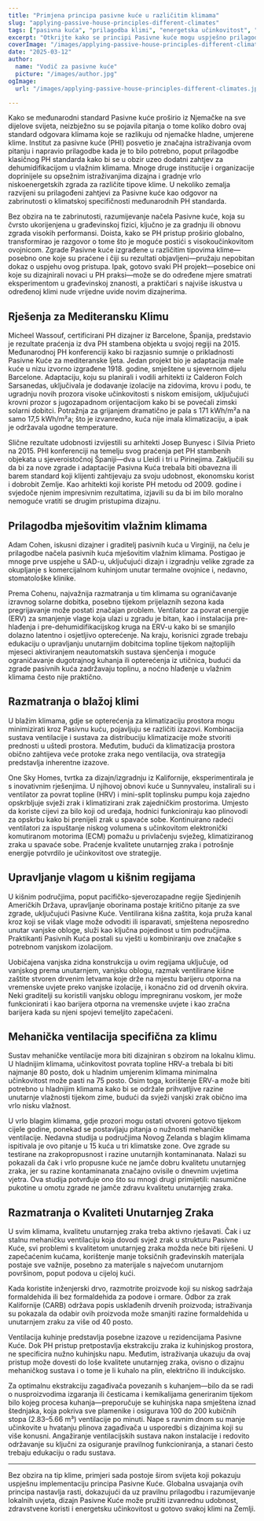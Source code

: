```yaml
---
title: "Primjena principa pasivne kuće u različitim klimama"
slug: "applying-passive-house-principles-different-climates"
tags: ["pasivna kuća", "prilagodba klimi", "energetska učinkovitost", "održivost", "globalna primjena"]
excerpt: "Otkrijte kako se principi Pasivne kuće mogu uspješno prilagoditi različitim klimama širom svijeta, s primjerima iz stvarnog života i praktičnim rješenjima za održavanje udobnosti i učinkovitosti u bilo kojem okruženju."
coverImage: "/images/applying-passive-house-principles-different-climates.jpg"
date: "2025-03-12"
author:
  name: "Vodič za pasivne kuće"
  picture: "/images/author.jpg"
ogImage:
  url: "/images/applying-passive-house-principles-different-climates.jpg"

---
```

Kako se međunarodni standard Pasivne kuće proširio iz Njemačke na sve dijelove svijeta, neizbježno su se pojavila pitanja o tome koliko dobro ovaj standard odgovara klimama koje se razlikuju od njemačke hladne, umjerene klime. Institut za pasivne kuće (PHI) posvetio je značajna istraživanja ovom pitanju i napravio prilagodbe kada je to bilo potrebno, poput prilagodbe klasičnog PH standarda kako bi se u obzir uzeo dodatni zahtjev za dehumidifikacijom u vlažnim klimama. Mnoge druge institucije i organizacije doprinijele su opsežnim istraživanjima dizajna i gradnje vrlo niskoenergetskih zgrada za različite tipove klime. U nekoliko zemalja razvijeni su prilagođeni zahtjevi za Pasivne kuće kao odgovor na zabrinutosti o klimatskoj specifičnosti međunarodnih PH standarda.

Bez obzira na te zabrinutosti, razumijevanje načela Pasivne kuće, koja su čvrsto ukorijenjena u građevinskoj fizici, ključno je za gradnju ili obnovu zgrada visokih performansi. Doista, kako se PH pristup proširio globalno, transformirao je razgovor o tome što je moguće postići s visokoučinkovitom ovojnicom. Zgrade Pasivne kuće izgrađene u različitim tipovima klime—posebno one koje su praćene i čiji su rezultati objavljeni—pružaju nepobitan dokaz o uspjehu ovog pristupa. Ipak, gotovo svaki PH projekt—posebice oni koje su dizajnirali novaci u PH praksi—može se do određene mjere smatrati eksperimentom u građevinskoj znanosti, a praktičari s najviše iskustva u određenoj klimi nude vrijedne uvide novim dizajnerima.
## Rješenja za Mediteransku Klimu

Micheel Wassouf, certificirani PH dizajner iz Barcelone, Španija, predstavio je rezultate praćenja iz dva PH stambena objekta u svojoj regiji na 2015. Međunarodnoj PH konferenciji kako bi razjasnio sumnje o prikladnosti Pasivne Kuće za mediteranske ljeta. Jedan projekt bio je adaptacija male kuće u nizu izvorno izgrađene 1918. godine, smještene u sjevernom dijelu Barcelone. Adaptaciju, koju su planirali i vodili arhitekti iz Calderon Folch Sarsanedas, uključivala je dodavanje izolacije na zidovima, krovu i podu, te ugradnju novih prozora visoke učinkovitosti s niskom emisijom, uključujući krovni prozor s jugozapadnom orijentacijom kako bi se povećali zimski solarni dobitci. Potražnja za grijanjem dramatično je pala s 171 kWh/m²a na samo 17,5 kWh/m²a; što je izvanredno, kuća nije imala klimatizaciju, a ipak je održavala ugodne temperature.

Slične rezultate udobnosti izvijestili su arhitekti Josep Bunyesc i Silvia Prieto na 2015. PHI konferenciji na temelju svog praćenja pet PH stambenih objekata u sjeveroistočnoj Španiji—dva u Lleidi i tri u Pirinejima. Zaključili su da bi za nove zgrade i adaptacije Pasivna Kuća trebala biti obavezna ili barem standard koji klijenti zahtijevaju za svoju udobnost, ekonomsku korist i dobrobit Zemlje. Kao arhitekti koji koriste PH metodu od 2009. godine i svjedoče njenim impresivnim rezultatima, izjavili su da bi im bilo moralno nemoguće vratiti se drugim pristupima dizajnu.
## Prilagodba mješovitim vlažnim klimama

Adam Cohen, iskusni dizajner i graditelj pasivnih kuća u Virginiji, na čelu je prilagodbe načela pasivnih kuća mješovitim vlažnim klimama. Postigao je mnoge prve uspjehe u SAD-u, uključujući dizajn i izgradnju velike zgrade za okupljanje s komercijalnom kuhinjom unutar termalne ovojnice i, nedavno, stomatološke klinike.

Prema Cohenu, najvažnija razmatranja u tim klimama su ograničavanje izravnog solarne dobitka, posebno tijekom prijelaznih sezona kada pregrijavanje može postati značajan problem. Ventilator za povrat energije (ERV) za smanjenje vlage koja ulazi u zgradu je bitan, kao i instalacija pre-hlađenja i pre-dehumidifikacijskog kruga na ERV-u kako bi se smanjilo dolazno latentno i osjetljivo opterećenje. Na kraju, korisnici zgrade trebaju edukaciju o upravljanju unutarnjim dobitcima topline tijekom najtoplijih mjeseci aktiviranjem neautomatskih sustava sjenčenja i moguće ograničavanje dugotrajnog kuhanja ili opterećenja iz utičnica, budući da zgrade pasivnih kuća zadržavaju toplinu, a noćno hlađenje u vlažnim klimama često nije praktično.
## Razmatranja o blažoj klimi

U blažim klimama, gdje se opterećenja za klimatizaciju prostora mogu minimizirati kroz Pasivnu kuću, pojavljuju se različiti izazovi. Kombinacija sustava ventilacije i sustava za distribuciju klimatizacije može stvoriti prednosti u uštedi prostora. Međutim, budući da klimatizacija prostora obično zahtijeva veće protoke zraka nego ventilacija, ova strategija predstavlja inherentne izazove.

One Sky Homes, tvrtka za dizajn/izgradnju iz Kalifornije, eksperimentirala je s inovativnim rješenjima. U njihovoj obnovi kuće u Sunnyvaleu, instalirali su i ventilator za povrat topline (HRV) i mini-split toplinsku pumpu koja zajedno opskrbljuje svježi zrak i klimatizirani zrak zajedničkim prostorima. Umjesto da koriste cijevi za bilo koji od uređaja, hodnici funkcioniraju kao plinovodi za opskrbu kako bi prenijeli zrak u spavaće sobe. Kontinuirano radeći ventilatori za ispuštanje niskog volumena s učinkovitom elektronički komutiranom motorima (ECM) pomažu u privlačenju svježeg, klimatiziranog zraka u spavaće sobe. Praćenje kvalitete unutarnjeg zraka i potrošnje energije potvrdilo je učinkovitost ove strategije.
## Upravljanje vlagom u kišnim regijama

U kišnim područjima, poput pacifičko-sjeverozapadne regije Sjedinjenih Američkih Država, upravljanje oborinama postaje kritično pitanje za sve zgrade, uključujući Pasivne Kuće. Ventilirana kišna zaštita, koja pruža kanal kroz koji se višak vlage može odvoditi ili isparavati, smještena neposredno unutar vanjske obloge, služi kao ključna pojedinost u tim područjima. Praktikanti Pasivnih Kuća postali su vješti u kombiniranju ove značajke s potrebnom vanjskom izolacijom.

Uobičajena vanjska zidna konstrukcija u ovim regijama uključuje, od vanjskog prema unutarnjem, vanjsku oblogu, razmak ventilirane kišne zaštite stvoren drvenim letvama koje drže na mjestu barijeru otporna na vremenske uvjete preko vanjske izolacije, i konačno zid od drvenih okvira. Neki graditelji su koristili vanjsku oblogu impregniranu voskom, jer može funkcionirati i kao barijera otporna na vremenske uvjete i kao zračna barijera kada su njeni spojevi temeljito zapečaćeni.

## Mehanička ventilacija specifična za klimu

Sustav mehaničke ventilacije mora biti dizajniran s obzirom na lokalnu klimu. U hladnijim klimama, učinkovitost povrata topline HRV-a trebala bi biti najmanje 80 posto, dok u hladnim umjerenim klimama minimalna učinkovitost može pasti na 75 posto. Osim toga, korištenje ERV-a može biti potrebno u hladnijim klimama kako bi se održale prihvatljive razine unutarnje vlažnosti tijekom zime, budući da svježi vanjski zrak obično ima vrlo nisku vlažnost.

U vrlo blagim klimama, gdje prozori mogu ostati otvoreni gotovo tijekom cijele godine, ponekad se postavljaju pitanja o nužnosti mehaničke ventilacije. Nedavna studija u područjima Novog Zelanda s blagim klimama ispitivala je ovo pitanje u 15 kuća u tri klimatske zone. Ove zgrade su testirane na zrakopropusnost i razine unutarnjih kontaminanata. Nalazi su pokazali da čak i vrlo propusne kuće ne jamče dobru kvalitetu unutarnjeg zraka, jer su razine kontaminanata značajno ovisile o dnevnim uvjetima vjetra. Ova studija potvrđuje ono što su mnogi drugi primijetili: nasumične pukotine u omotu zgrade ne jamče zdravu kvalitetu unutarnjeg zraka.
## Razmatranja o Kvaliteti Unutarnjeg Zraka

U svim klimama, kvalitetu unutarnjeg zraka treba aktivno rješavati. Čak i uz stalnu mehaničku ventilaciju koja dovodi svjež zrak u strukturu Pasivne Kuće, svi problemi s kvalitetom unutarnjeg zraka možda neće biti riješeni. U zapečaćenim kućama, korištenje manje toksičnih građevinskih materijala postaje sve važnije, posebno za materijale s najvećom unutarnjom površinom, poput podova u cijeloj kući.

Kada koristite inženjerski drvo, razmotrite proizvode koji su niskog sadržaja formaldehida ili bez formaldehida za podove i ormare. Odbor za zrak Kalifornije (CARB) održava popis usklađenih drvenih proizvoda; istraživanja su pokazala da odabir ovih proizvoda može smanjiti razine formaldehida u unutarnjem zraku za više od 40 posto.

Ventilacija kuhinje predstavlja posebne izazove u rezidencijama Pasivne Kuće. Dok PH pristup pretpostavlja ekstrakciju zraka iz kuhinjskog prostora, ne specificira nužno kuhinjsku napu. Međutim, istraživanja ukazuju da ovaj pristup može dovesti do loše kvalitete unutarnjeg zraka, ovisno o dizajnu mehaničkog sustava i o tome je li kuhalo na plin, električno ili indukcijsko.

Za optimalnu ekstrakciju zagađivača povezanih s kuhanjem—bilo da se radi o nusproizvodima izgaranja ili česticama i kemikalijama generiranim tijekom bilo kojeg procesa kuhanja—preporučuje se kuhinjska napa smještena iznad štednjaka, koja pokriva sve plamenike i osigurava 100 do 200 kubičnih stopa (2.83–5.66 m³) ventilacije po minuti. Nape s ravnim dnom su manje učinkovite u hvatanju plinova zagađivača u usporedbi s dizajnima koji su više konusni. Angažiranje ventilacijskih sustava nakon instalacije i redovito održavanje su ključni za osiguranje pravilnog funkcioniranja, a stanari često trebaju edukaciju o radu sustava.

---

Bez obzira na tip klime, primjeri sada postoje širom svijeta koji pokazuju uspješnu implementaciju principa Pasivne Kuće. Globalna usvajanja ovih principa nastavlja rasti, dokazujući da uz pravilnu prilagodbu i razumijevanje lokalnih uvjeta, dizajn Pasivne Kuće može pružiti izvanrednu udobnost, zdravstvene koristi i energetsku učinkovitost u gotovo svakoj klimi na Zemlji.
